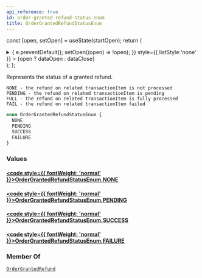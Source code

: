 ```yaml
---
api_reference: true
id: order-granted-refund-status-enum
title: OrderGrantedRefundStatusEnum
---
```






const [open, setOpen] = useState(startOpen);
return (
<details {...(open ? { open: true } : {})} className="details" style={{ border:'none', boxShadow:'none', background:'var(--ifm-background-color)' }}>
<summary
onClick={(e) => {
e.preventDefault();
setOpen((open) => !open);
}}
style={{ listStyle:'none' }} >
{open ? dataOpen : dataClose}
</summary>
{open && children}
</details>
);
};

Represents the status of a granted refund.

    NONE - the refund on related transactionItem is not processed
    PENDING - the refund on related transactionItem is pending
    FULL - the refund on related transactionItem is fully processed
    FAIL - the refund on related transactionItem failed

```graphql
enum OrderGrantedRefundStatusEnum {
  NONE
  PENDING
  SUCCESS
  FAILURE
}
```

### Values

#### [<code style={{ fontWeight: 'normal' }}>OrderGrantedRefundStatusEnum.<b>NONE</b></code>](#)

#### [<code style={{ fontWeight: 'normal' }}>OrderGrantedRefundStatusEnum.<b>PENDING</b></code>](#)

#### [<code style={{ fontWeight: 'normal' }}>OrderGrantedRefundStatusEnum.<b>SUCCESS</b></code>](#)

#### [<code style={{ fontWeight: 'normal' }}>OrderGrantedRefundStatusEnum.<b>FAILURE</b></code>](#)

### Member Of

[`OrderGrantedRefund`](../../../api-reference/orders/objects/order-granted-refund.mdx) <Badge class="badge badge--secondary" text="object"/>
